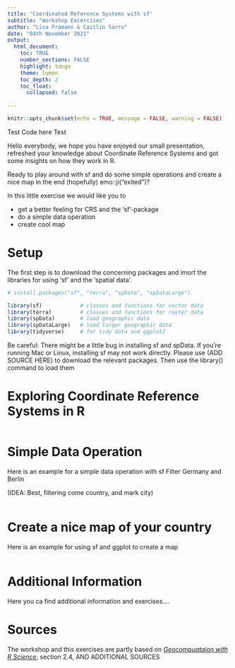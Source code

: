 ```yaml
---
title: "Coordinated Reference Systems with sf"
subtitle: "Workshop Excercises"
author: "Lisa Pramann & Caitlin Sarro"
date: "04th November 2021"
output: 
  html_document:
    toc: TRUE
    number_sections: FALSE
    highlight: tango
    theme: lumen
    toc_depth: 2
    toc_float:
      collapsed: false 
  
---
```


```r
knitr::opts_chunk$set(echo = TRUE, message = FALSE, warning = FALSE)
```

Test Code here Test 

Hello everybody, we hope you have enjoyed our small presentation, refreshed your knowledge about Coordinate Reference Systems and got some insights on how they work in R.

Ready to play around with sf and do some simple operations and create a nice map in the end (hopefully) emo::ji("exited")?  

In this little exercise we would like you to 


* get a better feeling for CRS and the 'sf'-package  
* do a simple data operation 
* create cool map

# Setup

The first step is to download the concerning packages and imort the libraries for using 'sf' and the 'spatial data'.
 

```r
# install.packages("sf", "terra", "spData", "spDataLarge")

library(sf)            # classes and functions for vector data
library(terra)         # classes and functions for raster data
library(spData)        # load geographic data
library(spDataLarge)   # load larger geographic data
library(tidyverse)     # for tidy data and ggplot2
```
Be careful: There might be a little bug in installing sf and spData. If you’re running Mac or Linux,  installing sf may not work directly. Please use (ADD SOURCE HERE) to download the relevant packages. Then use the library() command to load them

# Exploring Coordinate Reference Systems in R

```r

```

# Simple Data Operation 

Here is an example for a simple data operation with sf
Filter Germany and Berlin 

(IDEA: Best, filtering come country, and mark city)

```r

```

# Create a nice map of your country 

Here is an example for using sf and ggplot to create a map


```r

```

# Additional Information 

Here you ca find additional information and exercises....

# Sources {-}

The workshop and this exercises are partly based on [_Geocompuataion with R Science_](https://geocompr.robinlovelace.net/spatial-class.html#crs-intro), section 2.4, AND ADDITIONAL SOURCES
